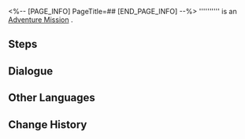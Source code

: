 <%-- [PAGE_INFO]
PageTitle=##
[END_PAGE_INFO] --%>
{{Stub|Dialogue.}}
{{Mission Infobox
|id            = 4010138
|title         = 
|image         = <!--Mission .png-->
|type          = Adventure
|event_name    = 
|chapter       = 
|requirements  = 
* Reach [[Trailblaze Level]] 14
* [[Trailblaze Mission]] ''[[Long Wait for the Blade's Edge]]'' completed
|summary       = <!--official mission summary from Fate's Atlas-->
|characters    = Trailblazer
|startLocation = [[<!--starting world-->]] - [[<!--starting area-->]]
|world         = <!--starting world-->
|area          = <!--starting area-->
|prev          = 
|next          = 
|rewards       = Bottled Soda*15; Snapper Jam Appetizer*15
}}
'''''''''' is an [[Adventure Mission]]<!--in [world]-->.

==Steps==


<!--
==Gameplay Notes==

--><!--
==Trial Character==

-->
==Dialogue==
{{Stub Dialogue}}

{{Dialogue End}}

==Other Languages==
{{Other Languages
|en   = 
|zhs  = 
|zht  = 
|ja   = 
|ko   = 
|es   = 
|fr   = 
|ru   = 
|th   = 
|vi   = 
|de   = 
|id   = 
|pt   = 
}}

==Change History==
{{Change History|1.3}}
